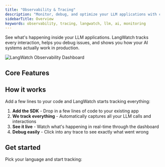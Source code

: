 ```yaml
---
title: "Observability & Tracing"
description: "Monitor, debug, and optimize your LLM applications with comprehensive observability and tracing capabilities"
sidebarTitle: Overview
keywords: observability, tracing, langwatch, llm, ai, monitoring
---
```


See what's happening inside your LLM applications. LangWatch tracks every interaction, helps you debug issues, and shows you how your AI systems actually work in production.

<Frame>
  <img
    className="block"
    src="/images/llm-observability/overview.webp"
    alt="LangWatch Observability Dashboard"
  />
</Frame>

## Core Features

<CardGroup cols={2}>
  <Card
    title="Real-time Tracing"
    description="Watch every LLM call and tool usage as it happens, with full context."
    icon="chart-network"
    href="/concepts"
    horizontal
    arrow
  />
  <Card
    title="User Events"
    description="See how users actually interact with your AI - thumbs up, selections, custom events."
    icon="users"
    href="/user-events/overview"
    horizontal
    arrow
  />
  <Card
    title="Cost Tracking"
    description="Know exactly how much each model call costs you, down to the token."
    icon="dollar-sign"
    href="/integration/python/tutorials/tracking-llm-costs"
    horizontal
    arrow
  />
  <Card
    title="Monitor Performance"
    description="Spot slow calls and bottlenecks before your users complain."
    icon="gauge"
    horizontal
  />
  <Card
    title="Triggers & Alerts"
    description="Get notified when things go wrong, or when costs spike unexpectedly."
    icon="bell"
    href="/features/triggers"
    horizontal
    arrow
  />
  <Card
    title="Embedded Analytics"
    description="Drop dashboards right into your app so your team can see what's happening."
    icon="chart-bar"
    href="/features/embedded-analytics"
    horizontal
    arrow
  />
</CardGroup>

## How it works

Add a few lines to your code and LangWatch starts tracking everything:

1. **Add the SDK** - Drop in a few lines of code to your existing app
2. **We track everything** - Automatically captures all your LLM calls and interactions
3. **See it live** - Watch what's happening in real-time through the dashboard
4. **Debug easily** - Click into any trace to see exactly what went wrong

## Get started

Pick your language and start tracking:

<CardGroup cols={2}>
  <Card
    title="Python SDK"
    icon="python"
    href="/integration/python/guide"
    horizontal
    arrow
  />
  <Card
    title="TypeScript SDK"
    icon="code"
    href="/integration/typescript/guide"
    horizontal
    arrow
  />
  <Card
    title="Go SDK"
    icon="golang"
    href="/integration/go/guide"
    horizontal
    arrow
  />
  <Card
    title="View All Integrations"
    icon="plug"
    href="/integration/overview"
    horizontal
    arrow
  />
</CardGroup>
